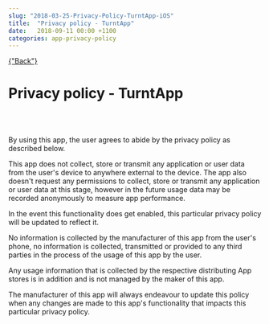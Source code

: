 ```yaml
---
slug: "2018-03-25-Privacy-Policy-TurntApp-iOS"
title:  "Privacy policy - TurntApp"
date:   2018-09-11 00:00 +1100
categories: app-privacy-policy
---
```


<div className="blogpage">
    <a href={"/blog"} smooth duration={1000}>
    {"Back"}
    </a>
</div>


<div className="blogText">

# Privacy policy - TurntApp

<br/>
<br/>

By using  this app, the user agrees to abide by the privacy policy as described below.

This app does not collect, store or transmit any application or user data from the user's device to anywhere external to the device. The app also doesn't request any permissions to collect, store or transmit any application or user data at this stage, however in the future usage data may be recorded anonymously to measure  app performance.

In the event this functionality does get enabled, this particular privacy policy will be updated to reflect it.

No information is collected by the manufacturer of this app from the user's phone, no information is collected, transmitted or provided to any third parties in the process of the usage of this app by the user.

Any usage information that is collected by the respective distributing App stores is in addition and is not managed by the maker of this app.

The manufacturer of this app will always endeavour to update this policy when any changes are made to this app's functionality that impacts this particular privacy policy.

</div>